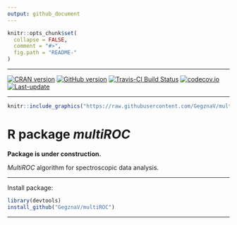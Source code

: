 ```yaml
---
output: github_document
---
```

<!-- README.md is generated from README.Rmd. Please edit that file -->
 
```r
knitr::opts_chunk$set(
  collapse = FALSE,
  comment = "#>",
  fig.path = "README-"
)
```

***

[![CRAN version](http://www.r-pkg.org/badges/version/multiROC)](http://cran.rstudio.com/web/packages/multiROC/index.html)
[![GitHub version](https://img.shields.io/badge/GitHub-v`r packageVersion("multiROC")`-brightgreen.svg)](https://github.com/GegznaV/multiROC)
[![Travis-CI Build Status](https://travis-ci.org/GegznaV/multiROC.png?branch=master)](https://travis-ci.org/GegznaV/multiROC)
[![codecov.io](https://codecov.io/github/GegznaV/multiROC/coverage.svg?branch=master)](https://codecov.io/github/GegznaV/multiROC?branch=master)
[![Last-update](https://img.shields.io/badge/last%20update-`r gsub('-', '--', Sys.Date())`-yellowgreen.svg)](/commits/master)

***

 
```r
knitr::include_graphics("https://raw.githubusercontent.com/GegznaV/multiROC/master/docs/logo.png")
```
<!-- "https://raw.githubusercontent.com/GegznaV/multiROC/master/docs/logo.png" -->

R package _**multiROC**_ 
==========================================

**Package is under construction.**

*MultiROC* algorithm for spectroscopic data analysis.

* * *

Install package:

```r
library(devtools)
install_github("GegznaV/multiROC")
```


* * *

 <p align="right"> </p>    


 

